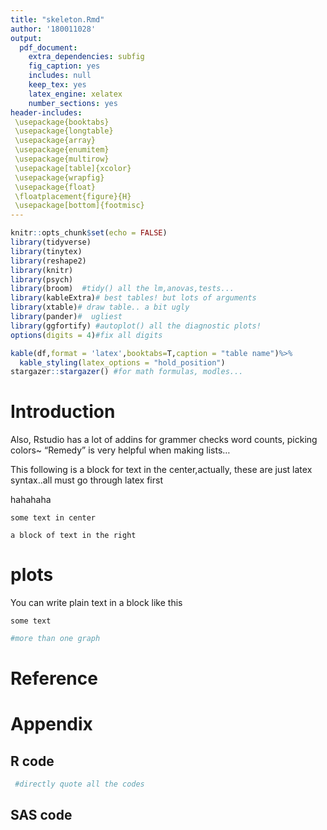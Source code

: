 ```yaml
---
title: "skeleton.Rmd"
author: '180011028'
output:
  pdf_document:
    extra_dependencies: subfig
    fig_caption: yes
    includes: null
    keep_tex: yes
    latex_engine: xelatex
    number_sections: yes
header-includes:
 \usepackage{booktabs}
 \usepackage{longtable}
 \usepackage{array}
 \usepackage{enumitem} 
 \usepackage{multirow}
 \usepackage[table]{xcolor}
 \usepackage{wrapfig}
 \usepackage{float}
 \floatplacement{figure}{H}
 \usepackage[bottom]{footmisc}
---
```


```r
knitr::opts_chunk$set(echo = FALSE)
library(tidyverse)
library(tinytex)
library(reshape2)
library(knitr)
library(psych)
library(broom)  #tidy() all the lm,anovas,tests...
library(kableExtra)# best tables! but lots of arguments
library(xtable)# draw table.. a bit ugly
library(pander)#  ugliest
library(ggfortify) #autoplot() all the diagnostic plots!
options(digits = 4)#fix all digits 
```

```r
kable(df,format = 'latex',booktabs=T,caption = "table name")%>%
  kable_styling(latex_options = "hold_position")
stargazer::stargazer() #for math formulas, modles... 
```

\section*{\centering This is a center title with no number }

# Introduction


Also, Rstudio has a lot of addins for grammer checks word counts, picking colors~ "Remedy" is very helpful when making lists...

This following is a block for text in the center,actually, these are just latex syntax..all \emph{pdf} must go through latex first

haha\footnote{some footnote}haha


```block
some text in center
```


```block
a block of text in the right
```






# plots

You can write plain text in a block like this

```block
some text
```



```r
#more than one graph
```







# Reference

\begin{enumerate}

\item David Robinson and Alex Hayes (2018). broom: Convert Statistical Analysis Objects into Tidy Tibbles. R
package version 0.5.0. https://CRAN.R-project.org/package=broom

\item Hadley Wickham (2017). tidyverse: Easily Install and Load the 'Tidyverse'. R package version 1.2.1.
https://CRAN.R-project.org/package=tidyverse

\item Hadley Wickham (2007). Reshaping Data with the reshape Package. Journal of Statistical Software, 21(12),
1-20. URL http://www.jstatsoft.org/v21/i12/.

\item Masaaki Horikoshi and Yuan Tang (2016). ggfortify: Data Visualization Tools for Statistical Analysis
  Results. https://CRAN.R-project.org/package=ggfortify
\item Revelle, W. (2018) psych: Procedures for Personality and Psychological Research, Northwestern University,
Evanston, Illinois, USA, https://CRAN.R-project.org/package=psych Version = 1.8.4.

\item R Core Team. (2015). R: A language and environment for statistical computing. Vienna, Austria: R Foundation for Statistical Computing.

\item SAS Institute Inc. (2011). Base SAS® 9.3 Procedures Guide. Cary, NY: SAS Institute Inc.

\item Tukey, J. (1991). The Philosophy of Multiple Comparisons. Statistical Science, 6(1), 100-116. Retrieved from http://www.jstor.org/stable/2245714

\item Yihui Xie (2018). knitr: A General-Purpose Package for Dynamic Report Generation in R. R package version
1.20.

\item Yuan Tang, Masaaki Horikoshi, and Wenxuan Li. "ggfortify: Unified Interface to Visualize Statistical
  Result of Popular R Packages." The R Journal 8.2 (2016): 478-489.

\end{enumerate}
  
# Appendix

## R code

```r
 #directly quote all the codes
```

## SAS code

```r
```

